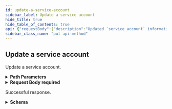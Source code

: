 ```yaml
---
id: update-a-service-account
sidebar_label: Update a service account
hide_title: true
hide_table_of_contents: true
api: {"requestBody":{"description":"Updated `service_account` information.","content":{"application/json":{"schema":{"title":"Update Type for service_account","type":"object","properties":{"contact_email":{"description":"Email address of the person or group that is managing this service account.\n","type":"string"},"description":{"description":"A description for this service account.\n"}},"example":{"contact_email":"user@example.com","description":"A client for our dashboard"}}}},"required":true},"tags":["ServiceAccounts"],"responses":{"202":{"content":{"application/json":{"schema":{"title":"Root Type for service_account","type":"object","properties":{"id":{"type":"string","description":"Unique ID for this service account.\n"},"name":{"type":"string","description":"Service account's name.\n"},"tsg_id":{"type":"string","description":"Service account's tenant service group ID.\n"},"contact_email":{"description":"Email address for the user or group managing this service account.\n","type":"string"},"description":{"description":"Service account's description.\n"},"client_id":{"description":"Service account's client ID, formatted as an email address.\n","type":"string"}},"example":{"id":"72caf04d-cd05-4207-921e-e673b9c0b423","name":"api-client","tsg_id":"1746292031","contact_email":"user@example.com","description":"A client for our dashboard","client_id":"api-client@1746292031.iam.panserviceaccount.com"}}}},"description":"Successful response."}},"operationId":"updateservice_account","description":"Update a service account.\n","parameters":[{"name":"id","description":"A unique identifier for a `service_account`.","schema":{"type":"string"},"in":"path","required":true}],"security":[{"Bearer":[]}],"method":"put","path":"/iam/v1/service_accounts/{id}","servers":[{"url":"https://api.sase.paloaltonetworks.com"}],"securitySchemes":{"Bearer":{"type":"http","scheme":"bearer"}},"jsonRequestBodyExample":{"contact_email":"user@example.com","description":"A client for our dashboard"},"info":{"title":"Service Accounts","version":"1.0","description":"Service account description.\n","contact":{}},"postman":{"name":"Update a service account","description":{"content":"Update a service account.\n","type":"text/plain"},"url":{"path":["iam","v1","service_accounts",":id"],"host":["{{baseUrl}}"],"query":[],"variable":[{"disabled":false,"description":{"content":"(Required) A unique identifier for a `service_account`.","type":"text/plain"},"type":"any","value":"","key":"id"}]},"header":[{"key":"Content-Type","value":"application/json"},{"key":"Accept","value":"application/json"}],"method":"PUT","body":{"mode":"raw","raw":"\"\"","options":{"raw":{"language":"json"}}},"auth":{"type":"bearer","bearer":[{"type":"any","value":"<Bearer Token>","key":"token"}]}}}
sidebar_class_name: "put api-method"
---
```



## Update a service account



Update a service account.


<details style={{"marginBottom":"1rem"}}><summary style={{}}><strong>Path Parameters</strong></summary><div><ul><ParamsItem className={"paramsItem"} param={{"name":"id","description":"A unique identifier for a `service_account`.","schema":{"type":"string"},"in":"path","required":true}}></ParamsItem></ul></div></details><details style={{}}><summary style={{"textAlign":"left"}}><strong>Request Body</strong><strong style={{"fontSize":"var(--ifm-code-font-size)","color":"var(--openapi-required)"}}> required</strong></summary><div style={{"textAlign":"left","marginLeft":"1rem"}}><div style={{"marginTop":"1rem","marginBottom":"1rem"}}>

Updated `service_account` information.

</div></div><ul style={{"marginLeft":"1rem"}}><SchemaItem collapsible={false} name={"contact_email"} required={false} schemaDescription={"Email address of the person or group that is managing this service account.\n"} schemaName={"string"} qualifierMessage={undefined}></SchemaItem><SchemaItem collapsible={false} name={"description"} required={false} schemaDescription={"A description for this service account.\n"} schemaName={""} qualifierMessage={undefined}></SchemaItem></ul></details><div><Tabs><TabItem label={"202"} value={"202"}><div>

Successful response.

</div><div><details style={{}}><summary style={{"textAlign":"left"}}><strong>Schema</strong></summary><div style={{"textAlign":"left","marginLeft":"1rem"}}></div><ul style={{"marginLeft":"1rem"}}><SchemaItem collapsible={false} name={"id"} required={false} schemaDescription={"Unique ID for this service account.\n"} schemaName={"string"} qualifierMessage={undefined}></SchemaItem><SchemaItem collapsible={false} name={"name"} required={false} schemaDescription={"Service account's name.\n"} schemaName={"string"} qualifierMessage={undefined}></SchemaItem><SchemaItem collapsible={false} name={"tsg_id"} required={false} schemaDescription={"Service account's tenant service group ID.\n"} schemaName={"string"} qualifierMessage={undefined}></SchemaItem><SchemaItem collapsible={false} name={"contact_email"} required={false} schemaDescription={"Email address for the user or group managing this service account.\n"} schemaName={"string"} qualifierMessage={undefined}></SchemaItem><SchemaItem collapsible={false} name={"description"} required={false} schemaDescription={"Service account's description.\n"} schemaName={""} qualifierMessage={undefined}></SchemaItem><SchemaItem collapsible={false} name={"client_id"} required={false} schemaDescription={"Service account's client ID, formatted as an email address.\n"} schemaName={"string"} qualifierMessage={undefined}></SchemaItem></ul></details></div></TabItem></Tabs></div>
      